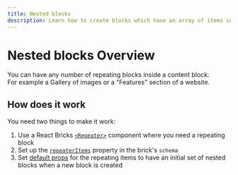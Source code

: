 ```yaml
---
title: Nested blocks
description: Learn how to create blocks which have an array of items inside
---
```


# Nested blocks Overview

You can have any number of repeating blocks inside a content block.  
For example a Gallery of images or a "Features" section of a website.

## How does it work

You need two things to make it work:

1. Use a React Bricks [`<Repeater>`](/api-reference/visual-components/repeater) component where you need a repeating block
2. Set up the [`repeaterItems`](repeater-items) property in the brick's `schema`
3. Set [default props](get-default-props) for the repeating items to have an initial set of nested blocks when a new block is created